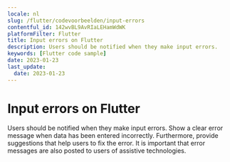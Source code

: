 ```yaml
---
locale: nl
slug: /flutter/codevoorbeelden/input-errors
contentful_id: 142wvBL9AvRIaLEHamWdWK
platformFilter: Flutter
title: Input errors on Flutter
description: Users should be notified when they make input errors.
keywords: [Flutter code sample]
date: 2023-01-23
last_update:
  date: 2023-01-23
---
```


# Input errors on Flutter

Users should be notified when they make input errors. Show a clear error message when data has been entered incorrectly. Furthermore, provide suggestions that help users to fix the error. It is important that error messages are also posted to users of assistive technologies.

<CodeSample id="input-errors" locale="nl" platform="flutter"/>
